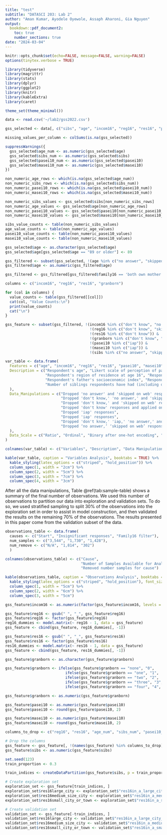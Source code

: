 ```yaml
---
title: "test"
subtitle: "DATASCI 203: Lab 2"
author: "Aman Kumar, Ayodele Oyewole, Assaph Aharoni, Gia Nguyen"
output:
  bookdown::pdf_document2:
    toc: true
    number_sections: true
date: "2024-03-04"
---
```


\newpage
\setcounter{page}{1}
```r
knitr::opts_chunk$set(echo=FALSE, message=FALSE, warning=FALSE)
options(tinytex.verbose = TRUE)
```

```r
library(tidyverse)
library(magrittr)
library(stats)
library(dplyr)
library(ggplot2)
library(knitr)
library(kableExtra)
library(caret)

theme_set(theme_minimal())
```

```r
data <- read.csv('~/lab2/gss2022.csv')
```

```r
gss_selected <- data[, c("sibs", "age", "incom16", "reg16", "res16", "pasei10", "masei10", "granborn", "family16")]
```

```r
missing_values_per_column <- colSums(is.na(gss_selected))
```

```r
suppressWarnings({
  gss_selected$age_num <- as.numeric(gss_selected$age)
  gss_selected$sibs_num <- as.numeric(gss_selected$sibs)
  gss_selected$pasei10_num <- as.numeric(gss_selected$pasei10)
  gss_selected$masei10_num <- as.numeric(gss_selected$masei10)
})

non_numeric_age_rows <- which(is.na(gss_selected$age_num))
non_numeric_sibs_rows <- which(is.na(gss_selected$sibs_num))
non_numeric_pasei10_rows <- which(is.na(gss_selected$pasei10_num))
non_numeric_masei10_rows <- which(is.na(gss_selected$masei10_num))
```

```r
non_numeric_sibs_values <- gss_selected$sibs[non_numeric_sibs_rows]
non_numeric_age_values <- gss_selected$age[non_numeric_age_rows]
non_numeric_pasei10_values <- gss_selected$pasei10[non_numeric_pasei10_rows]
non_numeric_masei10_values <- gss_selected$masei10[non_numeric_masei10_rows]

sibs_value_counts <- table(non_numeric_sibs_values)
age_value_counts <- table(non_numeric_age_values)
pasei10_value_counts <- table(non_numeric_pasei10_values)
masei10_value_counts <- table(non_numeric_masei10_values)
```

```r
gss_selected$age <- as.character(gss_selected$age)
gss_selected$age[gss_selected$age == "89 or older"] <- 89

gss_filtered <- subset(gss_selected, !(age %in% c("no answer", "skipped on web")) & !(age == "no answer"))
gss_filtered$age <- as.numeric(gss_filtered$age)
```

```r
gss_filtered <- gss_filtered[gss_filtered$family16 == 'both own mother and father', ]
```

```r
columns <- c("incom16", "reg16", "res16", "granborn")

for (col in columns) {
  value_counts <- table(gss_filtered[[col]])
  cat(col, "Value Counts:\n")
  print(value_counts)
  cat("\n")
}
```

```r
gss_feature <- subset(gss_filtered, !(incom16 %in% c("don't know", "no answer", "skipped on web")) &
                                      !(reg16 %in% c("don't know", "skipped on web")) &
                                      !(res16 %in% c("don't know")) &
                                      !(granborn %in% c("don't know", "skipped on web", "iap", "no answer")) &
                                      !(pasei10 %in% c("iap")) &
                                      !(masei10 %in% c("iap")) &
                                      !(sibs %in% c("no answer", "skipped on web")))
```

```r
var_table <- data.frame(
  Features = c("age", "incom16", "reg16", "res16", "pasei10", "masei10", "granborn", "sibs"),
  Description = c("Respondent's age", "Likert scale of perception of parent’s income when respondent age 16",
                  "Respondent's region of residence at age 16", "Respondent's type of place lived in at age 16",
                  "Respondent's father's socioeconomic index", "Respondent's mother's socioeconomic index", "Number of grandparents born in US",
                  "Number of siblings respondents have had (including deceased)"
  ),
  Data_Manipulations = c("Dropped 'no answer' and 'skipped on web' responses and categorized group '89 or older' as 89 for analysis", 
                         "Dropped 'don't know,' 'no answer,' and 'skipped on web' responses and assigned numerical values for Likert scale",
                         "Dropped 'don't know,' and 'skipped on web' responses and applied one-hot encoding",
                         "Dropped 'don't know' responses and applied one-hot encoding",
                         "Dropped 'iap' responses",
                         "Dropped 'iap' responses",
                         "Dropped 'don't know,' 'iap,' 'no answer,' and 'skipped on web' responses and recode categorical values into numerical",
                         "Dropped ‘no answer,’ ‘skipped on web’ responses"
  ),
  Data_Scale = c("Ratio", "Ordinal", "Binary after one-hot encoding", "Binary after one-hot encoding", "Interval", "Interval", "Ratio", "Ratio")
)

colnames(var_table) <- c("Variables", "Description", "Data Manipulations", "Data Scale")
```

```r
kable(var_table, caption = "Variables Analysis", booktabs = TRUE) %>%
  kable_styling(latex_options = c("striped", "hold_position")) %>%
  column_spec(1, width = "2cm") %>% 
  column_spec(2, width = "5cm") %>% 
  column_spec(3, width = "7cm") %>%
  column_spec(4, width = "3cm")
```

After all the data manipulations, Table \@ref(tab:sample-table) shows a summary of the final number of observations. We used this number of observations to partition our data into exploration and validation sets. To do so, we used stratified sampling to split 30% of the observations into the exploration set in order to assist in model construction, and then validated the results on the remaining 70% of the observations. The results presented in this paper come from the validation subset of the data.
```r
observations_table <- data.frame(
  causes <- c("Start", "Insignificant responses", "Family16 filter"),
  num_samples <- c("3,544", "1,730", "1,428"),
  num_remove <- c("N/A", "1,814", "302")
  )

colnames(observations_table) <- c("Cause",
                                  "Number of Samples Available for Analysis (after removal for cause)",
                                  "Removed number samples for cause")
```

```r
kable(observations_table, caption = "Observations Analysis", booktabs = TRUE) %>%
  kable_styling(latex_options = c("striped", "hold_position"), font_size = 10) %>%
  column_spec(1, width = "5cm") %>% 
  column_spec(2, width = "6cm") %>%  
  column_spec(3, width = "5cm")
```

```r
gss_feature$incom16 <- as.numeric(factor(gss_feature$incom16, levels = c("far below average", "below average", "average", "above average", "far above average"), ordered = TRUE))
```

```r
gss_feature$reg16 <- gsub(" ", "_", gss_feature$reg16)
gss_feature$reg16 <- factor(gss_feature$reg16)
reg16_dummies <- model.matrix(~ reg16 - 1, data = gss_feature)
gss_feature <- cbind(gss_feature, reg16_dummies[, -1])
```

```r
gss_feature$res16 <- gsub(" ", "_", gss_feature$res16)
gss_feature$res16 <- factor(gss_feature$res16)
res16_dummies <- model.matrix(~ res16 - 1, data = gss_feature)
gss_feature <- cbind(gss_feature, res16_dummies[, -1])
```

```r
gss_feature$granborn <- as.character(gss_feature$granborn)

gss_feature$granborn <- ifelse(gss_feature$granborn == "none", "0",
                           ifelse(gss_feature$granborn == "one", "1",
                           ifelse(gss_feature$granborn == "two", "2",
                           ifelse(gss_feature$granborn == "three", "3",
                           ifelse(gss_feature$granborn == "four", "4", gss_feature$granborn)))))

gss_feature$granborn <- as.numeric(gss_feature$granborn)
```

```r
gss_feature$pasei10 <- as.numeric(gss_feature$pasei10)
gss_feature$pasei10 <- round(gss_feature$pasei10, 2)

gss_feature$masei10 <- as.numeric(gss_feature$masei10)
gss_feature$masei10 <- round(gss_feature$masei10, 2)
```

```r
columns_to_drop <- c("reg16", "res16", "age_num", "sibs_num", "pasei10_num", "masei10_num", "family16")

# Drop the columns
gss_feature <- gss_feature[, !(names(gss_feature) %in% columns_to_drop)]
gss_feature$sibs <- as.numeric(gss_feature$sibs)
```

```r
set.seed(123)
train_proportion <- 0.3

train_indices <- createDataPartition(gss_feature$sibs, p = train_proportion, list = FALSE)

# Create exploration set
exploration_set <- gss_feature[train_indices, ]
exploration_set$res16large_city <- exploration_set$"res16in_a_large_city_(over_250,000)"
exploration_set$res16medium_size_city <- exploration_set$"res16in_a_medium-size_city_(50,000-250,000)"
exploration_set$res16small_city_or_town <- exploration_set$"res16in_a_small_city_or_town_(under_50,000)"

# Create validation set
validation_set <- gss_feature[-train_indices, ]
validation_set$res16large_city <- validation_set$"res16in_a_large_city_(over_250,000)"
validation_set$res16medium_size_city <- validation_set$"res16in_a_medium-size_city_(50,000-250,000)"
validation_set$res16small_city_or_town <- validation_set$"res16in_a_small_city_or_town_(under_50,000)"
```


